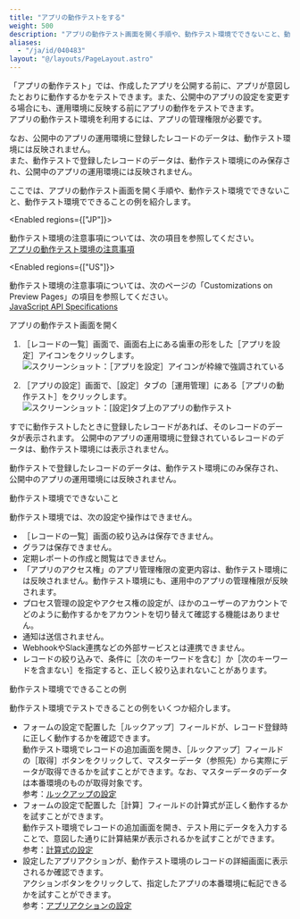 ```yaml
---
title: "アプリの動作テストをする"
weight: 500
description: "アプリの動作テスト画面を開く手順や、動作テスト環境でできないこと、動作テスト環境でできることの例を紹介しています。"
aliases:
  - "/ja/id/040483"
layout: "@/layouts/PageLayout.astro"
---
```




「アプリの動作テスト」では、作成したアプリを公開する前に、アプリが意図したとおりに動作するかをテストできます。また、公開中のアプリの設定を変更する場合にも、運用環境に反映する前にアプリの動作をテストできます。  
アプリの動作テスト環境を利用するには、アプリの管理権限が必要です。

なお、公開中のアプリの運用環境に登録したレコードのデータは、動作テスト環境には反映されません。  
また、動作テストで登録したレコードのデータは、動作テスト環境にのみ保存され、公開中のアプリの運用環境には反映されません。

ここでは、アプリの動作テスト画面を開く手順や、動作テスト環境でできないこと、動作テスト環境でできることの例を紹介します。  

<Enabled regions={["JP"]}>
<Note>

動作テスト環境の注意事項については、次の項目を参照してください。  
[アプリの動作テスト環境の注意事項](https://cybozu.dev/ja/id/394dea74a167d5bca527ec3f/#preview)  
</Note>

</Enabled>

<Enabled regions={["US"]}>

<Note>

動作テスト環境の注意事項については、次のページの「Customizations on Preview Pages」の項目を参照してください。  
[<Kintone /> JavaScript API Specifications](https://kintone.dev/en/docs/kintone/js-api/overview/kintone-js-api-specifications/)  

</Note>

</Enabled>

<Heading id="app_settings_app_preview_10">アプリの動作テスト画面を開く</Heading>

1. <Wovn>［レコードの一覧］</Wovn>画面で、画面右上にある歯車の形をした<Wovn>［アプリを設定］</Wovn>アイコンをクリックします。  
   <Img src="/k/kintone/img-ja/app_preview_01.png" alt="スクリーンショット：［アプリを設定］アイコンが枠線で強調されている" />

1. <Wovn>［アプリの設定］</Wovn>画面で、<Wovn>［設定］</Wovn>タブの<Wovn>［運用管理］</Wovn>にある<Wovn>［アプリの動作テスト］</Wovn>をクリックします。  
   <Img src="/k/kintone/img-ja/app_preview_03.png" alt="スクリーンショット：[設定]タブ上のアプリの動作テスト" />

すでに動作テストしたときに登録したレコードがあれば、そのレコードのデータが表示されます。
公開中のアプリの運用環境に登録されているレコードのデータは、動作テスト環境には表示されません。

動作テストで登録したレコードのデータは、動作テスト環境にのみ保存され、公開中のアプリの運用環境には反映されません。

<Heading id="app_settings_app_preview_20">動作テスト環境でできないこと</Heading>

動作テスト環境では、次の設定や操作はできません。

* <Wovn>［レコードの一覧］</Wovn>画面の絞り込みは保存できません。
* グラフは保存できません。
* 定期レポートの作成と閲覧はできません。
* 「アプリのアクセス権」のアプリ管理権限の変更内容は、動作テスト環境には反映されません。<Wovn></Wovn>動作テスト環境にも、運用中のアプリの管理権限が反映されます。
* プロセス管理の設定やアクセス権の設定が、ほかのユーザーのアカウントでどのように動作するかをアカウントを切り替えて確認する機能はありません。
* 通知は送信されません。
* WebhookやSlack連携などの外部サービスとは連携できません。
* レコードの絞り込みで、条件に<Wovn>［次のキーワードを含む］</Wovn>か<Wovn>［次のキーワードを含まない］</Wovn>を指定すると、正しく絞り込まれないことがあります。

<Heading id="app_settings_app_preview_30">動作テスト環境でできることの例</Heading>

動作テスト環境でテストできることの例をいくつか紹介します。

* フォームの設定で配置した<Wovn>［ルックアップ］</Wovn>フィールドが、レコード登録時に正しく動作するかを確認できます。  
  動作テスト環境でレコードの追加画面を開き、<Wovn>［ルックアップ］</Wovn>フィールドの<Wovn>［取得］</Wovn>ボタンをクリックして、マスターデータ（参照先）から実際にデータが取得できるかを試すことができます。なお、マスターデータのデータは本番環境のものが取得対象です。  
  参考：[ルックアップの設定](/k/ja/id/040544.html)
* フォームの設定で配置した<Wovn>［計算］</Wovn>フィールドの計算式が正しく動作するかを試すことができます。  
  動作テスト環境でレコードの追加画面を開き、テスト用にデータを入力することで、意図した通りに計算結果が表示されるかを試すことができます。  
  参考：[計算式の設定](/k/ja/id/040495.html)
* 設定したアプリアクションが、動作テスト環境のレコードの詳細画面に表示されるか確認できます。  
  アクションボタンをクリックして、指定したアプリの本番環境に転記できるかを試すことができます。  
  参考：[アプリアクションの設定](/k/ja/id/040484.html)
